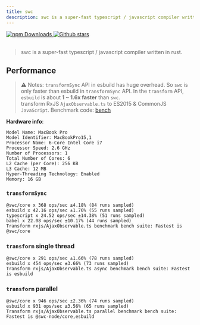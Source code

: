```yaml
---
title: swc
description: swc is a super-fast typescript / javascript compiler written in rust.
---
```


<a href="https://www.npmjs.com/package/@swc/core" target="_blank">
  <img alt="npm Downloads" src="https://img.shields.io/npm/dw/@swc/core" />
</a>
<a href="https://github.com/swc-project/swc" target="_blank">
  <img alt="Github stars" src="https://img.shields.io/github/stars/swc-project/swc?style=social" />
</a>

<br/>
<br/>

> swc is a super-fast typescript / javascript compiler written in rust.

## Performance

> ⚠️ Notes: `transformSync` API in esbuild has huge overhead. So `swc` is only faster than esbuild in `transformSync` API. In the `transform` API, `esbuild` is about **1 ~ 1.6x faster** than `swc`. <br/>
> transform RxJS `AjaxObservable.ts` to ES2015 & CommonJS `JavaScript`. Benchmark code: [bench](./bench/index.js)

**Hardware info**:

```
Model Name: MacBook Pro
Model Identifier: MacBookPro15,1
Processor Name: 6-Core Intel Core i7
Processor Speed: 2.6 GHz
Number of Processors: 1
Total Number of Cores: 6
L2 Cache (per Core): 256 KB
L3 Cache: 12 MB
Hyper-Threading Technology: Enabled
Memory: 16 GB
```

### `transformSync`

```text highlight={1}
@swc/core x 368 ops/sec ±4.18% (84 runs sampled)
esbuild x 42.16 ops/sec ±1.76% (55 runs sampled)
typescript x 24.52 ops/sec ±14.38% (51 runs sampled)
babel x 22.08 ops/sec ±10.17% (44 runs sampled)
Transform rxjs/AjaxObservable.ts benchmark bench suite: Fastest is @swc/core
```

### `transform` single thread

```text highlight={2}
@swc/core x 291 ops/sec ±1.66% (78 runs sampled)
esbuild x 454 ops/sec ±3.66% (73 runs sampled)
Transform rxjs/AjaxObservable.ts async benchmark bench suite: Fastest is esbuild
```

### `transform` parallel

```text highlight={1-2}
@swc/core x 946 ops/sec ±2.36% (74 runs sampled)
esbuild x 931 ops/sec ±3.56% (65 runs sampled)
Transform rxjs/AjaxObservable.ts parallel benchmark bench suite: Fastest is @swc-node/core,esbuild
```
